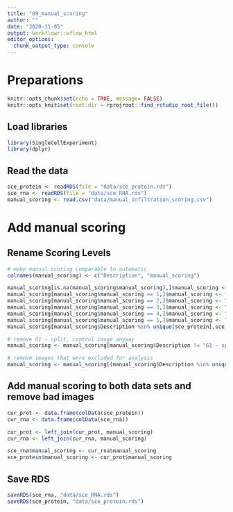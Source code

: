```yaml
---
title: "09_manual_scoring"
author: ""
date: "2020-11-05"
output: workflowr::wflow_html
editor_options:
  chunk_output_type: console
---
```


# Preparations

```r
knitr::opts_chunk$set(echo = TRUE, message= FALSE)
knitr::opts_knit$set(root.dir = rprojroot::find_rstudio_root_file())
```

## Load libraries

```r
library(SingleCellExperiment)
library(dplyr)
```

## Read the data

```r
sce_protein <- readRDS(file = "data/sce_protein.rds")
sce_rna <- readRDS(file = "data/sce_RNA.rds")
manual_scoring <- read.csv("data/manual_infiltration_scoring.csv")
```

# Add manual scoring 

## Rename Scoring Levels

```r
# make manual scoring comparable to automatic
colnames(manual_scoring) <- c("Description", "manual_scoring")

manual_scoring[is.na(manual_scoring$manual_scoring),]$manual_scoring <- "no assessment possible"
manual_scoring[manual_scoring$manual_scoring == 1,]$manual_scoring <- "deserted"
manual_scoring[manual_scoring$manual_scoring == 2,]$manual_scoring <- "low-inflamed"
manual_scoring[manual_scoring$manual_scoring == 3,]$manual_scoring <- "high-inflamed"
manual_scoring[manual_scoring$manual_scoring == 4,]$manual_scoring <- "low-excluded"
manual_scoring[manual_scoring$manual_scoring == 5,]$manual_scoring <- "high-excluded"
manual_scoring[manual_scoring$Description %in% unique(sce_protein[,sce_protein$Location == "CTRL"]$Description),]$manual_scoring <- "control"

# remove G1 - split, control image anyway
manual_scoring <- manual_scoring[manual_scoring$Description != "G1 - split",]

# remove images that were excluded for analysis
manual_scoring <- manual_scoring[(manual_scoring$Description %in% unique(sce_rna$Description)) == TRUE,]
```

## Add manual scoring to both data sets and remove bad images

```r
cur_prot <- data.frame(colData(sce_protein))
cur_rna <- data.frame(colData(sce_rna))

cur_prot <- left_join(cur_prot, manual_scoring)
cur_rna <- left_join(cur_rna, manual_scoring)

sce_rna$manual_scoring <- cur_rna$manual_scoring
sce_protein$manual_scoring <- cur_prot$manual_scoring
```

## Save RDS

```r
saveRDS(sce_rna, "data/sce_RNA.rds")
saveRDS(sce_protein, "data/sce_protein.rds")
```
